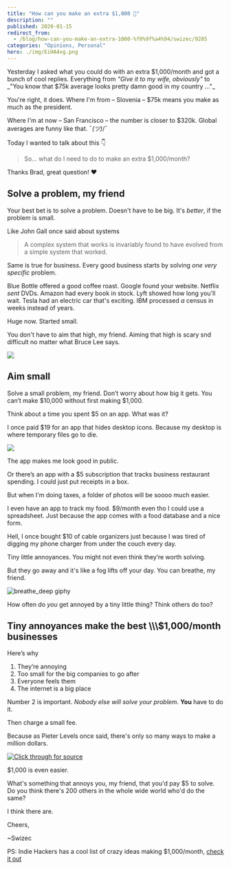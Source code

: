 ```yaml
---
title: "How can you make an extra $1,000 🤔"
description: ""
published: 2020-01-15
redirect_from:
  - /blog/how-can-you-make-an-extra-1000-%f0%9f%a4%94/swizec/9285
categories: "Opinions, Personal"
hero: ./img/EiHA4xg.png
---
```


Yesterday I asked what you could do with an extra $1,000/month and got a bunch of cool replies. Everything from _"Give it to my wife, obviously"_ to \_"You know that $75k average looks pretty damn good in my country ..."\_

You're right, it does. Where I'm from – Slovenia – $75k means you make as much as the president.

Where I'm at now – San Francisco – the number is closer to $320k. Global averages are funny like that. ¯*(ツ)*/¯

Today I wanted to talk about this 👇

> So... what do I need to do to make an extra $1,000/month?

Thanks Brad, great question! ❤️

## Solve a problem, my friend

Your best bet is to solve a problem. Doesn't have to be big. It's _better_, if the problem is small.

Like John Gall once said about systems

> A complex system that works is invariably found to have evolved from a simple system that worked.

Same is true for business. Every good business starts by solving _one very specific_ problem.

Blue Bottle offered a good coffee roast. Google found your website. Netflix _sent_ DVDs. Amazon had every book in stock. Lyft showed how long you'll wait. Tesla had an electric car that's exciting. IBM processed _a_ census in weeks instead of years.

Huge now. Started small.

You don't have to aim that high, my friend. Aiming that high is scary snd difficult no matter what Bruce Lee says.

![](./img/EiHA4xg.png)

## Aim small

Solve a small problem, my friend. Don’t worry about how big it gets. You can’t make $10,000 without first making $1,000.

Think about a time you spent $5 on an app. What was it?

I once paid $19 for an app that hides desktop icons. Because my desktop is where temporary files go to die.

![](./img/zaYUNtQ.png)

The app makes me look good in public.

Or there’s an app with a $5 subscription that tracks business restaurant spending. I could just put receipts in a box.

But when I'm doing taxes, a folder of photos will be soooo much easier.

I even have an app to track my food. $9/month even tho I could use a spreadsheet. Just because the app comes with a food database and a nice form.

Hell, I once bought $10 of cable organizers just because I was tired of digging my phone charger from under the couch every day.

Tiny little annoyances. You might not even think they’re worth solving.

But they go away and it's like a fog lifts off your day. You can breathe, my friend.

![breathe_deep giphy](./img/media-3iDvcw853wUbAeD6tQ-giphy.gif)

How often do _you_ get annoyed by a tiny little thing? Think others do too?

## Tiny annoyances make the best \\\\\\$1,000/month businesses

Here’s why

1.  They’re annoying
2.  Too small for the big companies to go after
3.  Everyone feels them
4.  The internet is a big place

Number 2 is important. _Nobody else will solve your problem_. **You** have to do it.

Then charge a small fee.

Because as Pieter Levels once said, there's only so many ways to make a million dollars.

[![Click through for source](./img/techletter.app-screenshot-1579108668109.png)](https://twitter.com/levelsio/status/850666099817328640)

$1,000 is even easier.

What's something that annoys you, my friend, that you'd pay $5 to solve. Do you think there's 200 others in the whole wide world who'd do the same?

I think there are.

Cheers,

~Swizec

PS: Indie Hackers has a cool list of crazy ideas making $1,000/month, [check it out](https://www.indiehackers.com/products?maxRevenue=1000&minRevenue=1000)
